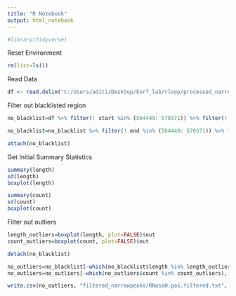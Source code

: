 ```yaml
---
title: "R Notebook"
output: html_notebook
---
```


```r
#library(tidyverse)
```

Reset Environment
```r
rm(list=ls()) 
```

Read Data

```r
df <- read.delim("C:/Users/aditi/Desktop/korf_lab/rloop/processed_narrowpeak/RNaseH.pos.processed.txt")
```

Filter out blacklisted region
```r
no_blacklist=df %>% filter(! start %in% (564449: 570371)) %>% filter(! start %in% (724136: 727043)) %>% filter(! start %in% (825006: 825115))

no_blacklist=no_blacklist %>% filter(! end %in% (564449: 570371)) %>% filter(! end %in% (724136: 727043)) %>% filter(! end %in% (825006: 825115))

attach(no_blacklist)
```


Get Initial Summary Statistics
```r
summary(length)
sd(length)
boxplot(length)

summary(count)
sd(count)
boxplot(count)
```
Filter out outliers
```r
length_outliers=boxplot(length, plot=FALSE)$out
count_outliers=boxplot(count, plot=FALSE)$out

detach(no_blacklist)

no_outliers=no_blacklist[-which(no_blacklist$length %in% length_outliers), ]
no_outliers=no_outliers[-which(no_outliers$count %in% count_outliers), ]

```

```r

write.csv(no_outliers, "filtered_narrowpeaks/RNaseH.pos.filtered.txt", row.names = FALSE)
```

